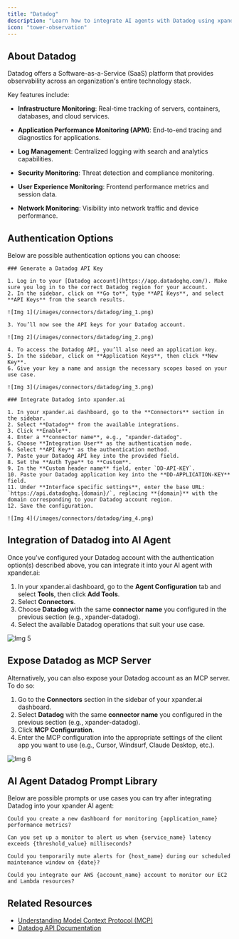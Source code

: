 ```yaml
---
title: "Datadog"
description: "Learn how to integrate AI agents with Datadog using xpander.ai. Create intelligent observability workflows that automatically detect anomalies, correlate incidents across your stack, and trigger remediation actions."
icon: "tower-observation"
---
```


## About Datadog

Datadog offers a Software-as-a-Service (SaaS) platform that provides observability across an organization's entire technology stack.

Key features include:

- **Infrastructure Monitoring**: Real-time tracking of servers, containers, databases, and cloud services.

- **Application Performance Monitoring (APM)**: End-to-end tracing and diagnostics for applications.

- **Log Management**: Centralized logging with search and analytics capabilities.

- **Security Monitoring**: Threat detection and compliance monitoring.

- **User Experience Monitoring**: Frontend performance metrics and session data.

- **Network Monitoring**: Visibility into network traffic and device performance.


## Authentication Options

Below are possible authentication options you can choose:

<Tabs>

  <Tab title="API Access">

    ### Generate a Datadog API Key

    1. Log in to your [Datadog account](https://app.datadoghq.com/). Make sure you log in to the correct Datadog region for your account.  
    2. In the sidebar, click on **Go to**, type **API Keys**, and select **API Keys** from the search results.

    ![Img 1](/images/connectors/datadog/img_1.png)

    3. You’ll now see the API keys for your Datadog account.

    ![Img 2](/images/connectors/datadog/img_2.png)

    4. To access the Datadog API, you’ll also need an application key.  
    5. In the sidebar, click on **Application Keys**, then click **New Key**.  
    6. Give your key a name and assign the necessary scopes based on your use case.

    ![Img 3](/images/connectors/datadog/img_3.png)

    ### Integrate Datadog into xpander.ai

    1. In your xpander.ai dashboard, go to the **Connectors** section in the sidebar.  
    2. Select **Datadog** from the available integrations.  
    3. Click **Enable**.  
    4. Enter a **connector name**, e.g., "xpander-datadog". 
    5. Choose **Integration User** as the authentication mode.   
    6. Select **API Key** as the authentication method.  
    7. Paste your Datadog API key into the provided field.  
    8. Set the **Auth Type** to **Custom**.  
    9. In the **Custom header name** field, enter `DD-API-KEY`.  
    10. Paste your Datadog application key into the **DD-APPLICATION-KEY** field.  
    11. Under **Interface specific settings**, enter the base URL: `https://api.datadoghq.{domain}/`, replacing **{domain}** with the domain corresponding to your Datadog account region.  
    12. Save the configuration.

    ![Img 4](/images/connectors/datadog/img_4.png)

  </Tab>
</Tabs>

## Integration of Datadog into AI Agent

Once you've configured your Datadog account with the authentication option(s) described above, you can integrate it into your AI agent with xpander.ai:

1. In your xpander.ai dashboard, go to the **Agent Configuration** tab and select **Tools**, then click **Add Tools**. 
2. Select **Connectors**.  
3. Choose **Datadog** with the same **connector name** you configured in the previous section (e.g., xpander-datadog).  
4. Select the available Datadog operations that suit your use case.  

![Img 5](/images/connectors/datadog/img_5.png)

## Expose Datadog as MCP Server

Alternatively, you can also expose your Datadog account as an MCP server. To do so:

1. Go to the **Connectors** section in the sidebar of your xpander.ai dashboard.  
2. Select **Datadog** with the same **connector name** you configured in the previous section (e.g., xpander-datadog).  
3. Click **MCP Configuration**.  
4. Enter the MCP configuration into the appropriate settings of the client app you want to use (e.g., Cursor, Windsurf, Claude Desktop, etc.).

![Img 6](/images/connectors/datadog/img_6.png)

## AI Agent Datadog Prompt Library

Below are possible prompts or use cases you can try after integrating Datadog into your xpander AI agent:

```
Could you create a new dashboard for monitoring {application_name} performance metrics?
```

````
Can you set up a monitor to alert us when {service_name} latency exceeds {threshold_value} milliseconds?
````

```
Could you temporarily mute alerts for {host_name} during our scheduled maintenance window on {date}?
```

```
Could you integrate our AWS {account_name} account to monitor our EC2 and Lambda resources?
```

## Related Resources

- [Understanding Model Context Protocol (MCP)](/user-guide/backend-configuration/connectors)
- [Datadog API Documentation](https://docs.datadoghq.com/api/latest/?tab=java)